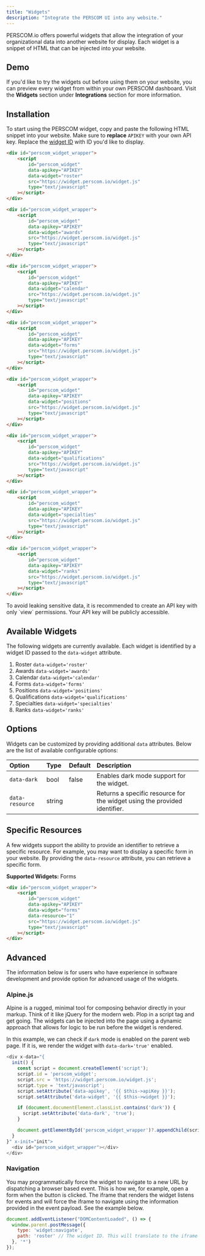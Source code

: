 ```yaml
---
title: "Widgets"
description: "Integrate the PERSCOM UI into any website."
---
```


PERSCOM.io offers powerful widgets that allow the integration of your organizational data into another website for display. Each widget is a snippet of HTML that can be injected into your website.

## Demo

If you'd like to try the widgets out before using them on your website, you can preview every widget from within your own PERSCOM dashboard. Visit the **Widgets** section under **Integrations** section for more information.

## Installation

To start using the PERSCOM widget, copy and paste the following HTML snippet into your website. Make sure to **replace** `APIKEY` with your own API key. Replace the [widget ID](#available-widgets) with ID you'd like to display.

<CodeGroup>

```html Roster {4-5}
<div id="perscom_widget_wrapper">
    <script
        id="perscom_widget"
        data-apikey="APIKEY"
        data-widget="roster"
        src="https://widget.perscom.io/widget.js"
        type="text/javascript"
    ></script>
</div>
```


```html Awards {4-5}
<div id="perscom_widget_wrapper">
    <script
        id="perscom_widget"
        data-apikey="APIKEY"
        data-widget="awards"
        src="https://widget.perscom.io/widget.js"
        type="text/javascript"
    ></script>
</div>
```


```html Calendar {4-5}
<div id="perscom_widget_wrapper">
    <script
        id="perscom_widget"
        data-apikey="APIKEY"
        data-widget="calendar"
        src="https://widget.perscom.io/widget.js"
        type="text/javascript"
    ></script>
</div>
```


```html Forms {4-5}
<div id="perscom_widget_wrapper">
    <script
        id="perscom_widget"
        data-apikey="APIKEY"
        data-widget="forms"
        src="https://widget.perscom.io/widget.js"
        type="text/javascript"
    ></script>
</div>
```

```html Positions {4-5}
<div id="perscom_widget_wrapper">
    <script
        id="perscom_widget"
        data-apikey="APIKEY"
        data-widget="positions"
        src="https://widget.perscom.io/widget.js"
        type="text/javascript"
    ></script>
</div>
```

```html Qualifications {4-5}
<div id="perscom_widget_wrapper">
    <script
        id="perscom_widget"
        data-apikey="APIKEY"
        data-widget="qualifications"
        src="https://widget.perscom.io/widget.js"
        type="text/javascript"
    ></script>
</div>
```


```html Specialties {4-5}
<div id="perscom_widget_wrapper">
    <script
        id="perscom_widget"
        data-apikey="APIKEY"
        data-widget="specialties"
        src="https://widget.perscom.io/widget.js"
        type="text/javascript"
    ></script>
</div>
```


```html Ranks {4-5}
<div id="perscom_widget_wrapper">
    <script
        id="perscom_widget"
        data-apikey="APIKEY"
        data-widget="ranks"
        src="https://widget.perscom.io/widget.js"
        type="text/javascript"
    ></script>
</div>
```

</CodeGroup>

<Note>
  To avoid leaking sensitive data, it is recommended to create an API key with only `view` permissions. Your API key will be publicly accessible.
</Note>

## Available Widgets

The following widgets are currently available. Each widget is identified by a widget ID passed to the `data-widget` attribute.

1. Roster `data-widget='roster'`
2. Awards `data-widget='awards'`
3. Calendar `data-widget='calendar'`
4. Forms `data-widget='forms'`
5. Positions `data-widget='positions'`
6. Qualifications `data-widget='qualifications'`
7. Specialties `data-widget='specialties'`
8. Ranks `data-widget='ranks'`

## Options

Widgets can be customized by providing additional `data` attributes. Below are the list of available configurable options:

| Option          | Type   | Default | Description                                                               |
|:----------------|:-------|:--------|:--------------------------------------------------------------------------|
| `data-dark`     | bool   |  false  | Enables dark mode support for the widget.                                 |
| `data-resource` | string |         | Returns a specific resource for the widget using the provided identifier. |

## Specific Resources

A few widgets support the ability to provide an identifier to retrieve a specific resource. For example, you may want to display a specific form in your website. By providing the `data-resource` attribute, you can retrieve a specific form.

**Supported Widgets:** Forms

```html Ranks {6}
<div id="perscom_widget_wrapper">
    <script
        id="perscom_widget"
        data-apikey="APIKEY"
        data-widget="forms"
        data-resource="1"
        src="https://widget.perscom.io/widget.js"
        type="text/javascript"
    ></script>
</div>
```

## Advanced

The information below is for users who have experience in software development and provide option for advanced usage of the widgets.

### Alpine.js

Alpine is a rugged, minimal tool for composing behavior directly in your markup. Think of it like jQuery for the modern web. Plop in a script tag and get going. The widgets can be injected into the page using a dynamic approach that allows for logic to be run before the widget is rendered.

In this example, we can check if `dark` mode is enabled on the parent web page. If it is, we render the widget with `data-dark='true'` enabled.

```js
<div x-data="{
  init() {
    const script = document.createElement('script');
    script.id = 'perscom_widget';
    script.src = 'https://widget.perscom.io/widget.js';
    script.type = 'text/javascript';
    script.setAttribute('data-apikey', '{{ $this->apiKey }}');
    script.setAttribute('data-widget', '{{ $this->widget }}');

    if (document.documentElement.classList.contains('dark')) {
      script.setAttribute('data-dark', 'true');
    }

    document.getElementById('perscom_widget_wrapper')?.appendChild(script);
  }
}" x-init="init">
  <div id="perscom_widget_wrapper"></div>
</div>
```

### Navigation

You may programmatically force the widget to navigate to a new URL by dispatching a browser based event. This is how we, for example, open a form when the button is clicked. The iframe that renders the widget listens for events and will force the iframe to navigate using the information provided in the event payload. See the example below.

```js
document.addEventListener("DOMContentLoaded", () => {
  window.parent.postMessage({
    type: 'widget:navigate',
    path: 'roster' // The widget ID. This will translate to the iframe URL being: https://api.perscom.io/v2/widgets/{path}
  }, '*')
});
```